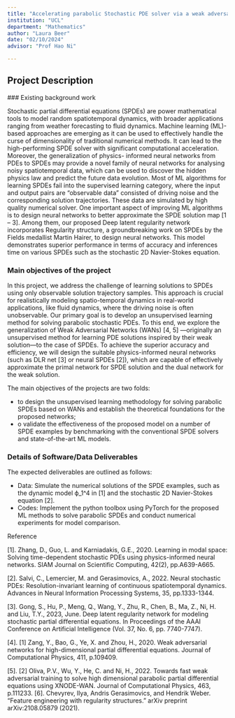 ```yaml
---
title: "Accelerating parabolic Stochastic PDE solver via a weak adversarial network approach"
institution: "UCL"
department: "Mathematics"
author: "Laura Beer"
date: "02/10/2024"
advisor: "Prof Hao Ni"

---
```

## Project Description

 ### Existing background work


Stochastic partial differential equations (SPDEs) are power mathematical tools to model random spatiotemporal dynamics, with broader applications ranging from weather forecasting to fluid dynamics.  Machine learning (ML)-based approaches are emerging as it can be used to effectively handle the curse of dimensionality of traditional numerical methods. It can lead to the high-performing SPDE solver with significant computational acceleration. Moreover, the generalization of physics- informed neural networks from PDEs to SPDEs may provide a novel family of neural networks for analysing noisy spatiotemporal data, which can be used to discover the hidden physics law and predict the future data evolution. 
Most of ML algorithms for learning SPDEs fail into the supervised learning category, where the input and output pairs are “observable data” consisted of driving noise and the corresponding solution trajectories. These data are simulated by high quality numerical solver. One important aspect of improving ML algorithms is to design neural networks to better approximate the SPDE solution map [1 – 3]. Among them, our proposed Deep latent regularity network incorporates Regularity structure, a groundbreaking work on SPDEs by the Fields medallist Martin Hairer, to design neural networks. This model demonstrates superior performance in terms of accuracy and inferences time on various SPDEs such as the stochastic 2D Navier-Stokes equation. 


### Main objectives of the project

In this project, we address the challenge of learning solutions to SPDEs using only observable solution trajectory samples. This approach is crucial for realistically modeling spatio-temporal dynamics in real-world applications, like fluid dynamics, where the driving noise is often unobservable. Our primary goal is to develop an unsupervised learning method for solving parabolic stochastic PDEs. To this end, we explore the generalization of Weak Adversarial Networks (WANs) [4, 5] —originally an unsupervised method for learning PDE solutions inspired by their weak solution—to the case of SPDEs. To achieve the superior accuracy and efficiency, we will design the suitable physics-informed neural networks (such as DLR net [3] or neural SPDEs [2]), which are capable of effectively approximate the primal network for SPDE solution and the dual network for the weak solution.  
 
The main objectives of the projects are two folds:

- to design the unsupervised learning methodology for solving parabolic SPDEs based on WANs and establish the theoretical foundations for the proposed networks; 
- o validate the effectiveness of the proposed model on a number of SPDE examples by benchmarking with the conventional SPDE solvers and state-of-the-art ML models.   

### Details of Software/Data Deliverables

The expected deliverables are outlined as follows:

- Data: Simulate the numerical solutions of the SPDE examples, such as the dynamic model ϕ_1^4 in [1] and the stochastic 2D Navier-Stokes equation [2]. 
- Codes: Implement the python toolbox using PyTorch for the proposed ML methods to solve parabolic SPDEs and conduct numerical experiments for model comparison.

Reference

[1].	Zhang, D., Guo, L. and Karniadakis, G.E., 2020. Learning in modal space: Solving time-dependent stochastic PDEs using physics-informed neural networks. SIAM Journal on Scientific Computing, 42(2), pp.A639-A665.

[2].	Salvi, C., Lemercier, M. and Gerasimovics, A., 2022. Neural stochastic PDEs: Resolution-invariant learning of continuous spatiotemporal dynamics. Advances in Neural Information Processing Systems, 35, pp.1333-1344. 

[3].	Gong, S., Hu, P., Meng, Q., Wang, Y., Zhu, R., Chen, B., Ma, Z., Ni, H. and Liu, T.Y., 2023, June. Deep latent regularity network for modeling stochastic partial differential equations. In Proceedings of the AAAI Conference on Artificial Intelligence (Vol. 37, No. 6, pp. 7740-7747).

[4].	[1] Zang, Y., Bao, G., Ye, X. and Zhou, H., 2020. Weak adversarial networks for high-dimensional partial differential equations. Journal of Computational Physics, 411, p.109409.

[5].	[2] Oliva, P.V., Wu, Y., He, C. and Ni, H., 2022. Towards fast weak adversarial training to solve high dimensional parabolic partial differential equations using XNODE-WAN. Journal of Computational Physics, 463, p.111233.
[6].	Chevyrev, Ilya, Andris Gerasimovics, and Hendrik Weber. "Feature engineering with regularity structures." arXiv preprint arXiv:2108.05879 (2021).